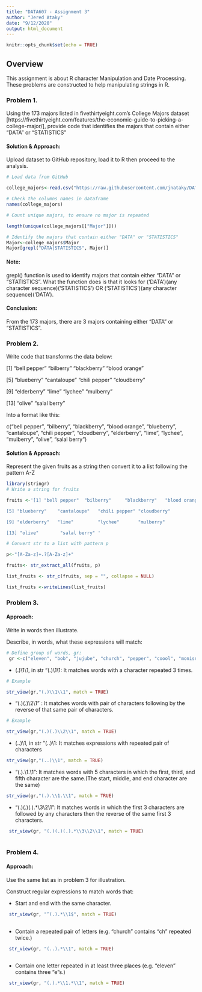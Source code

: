 ---
title: "DATA607 - Assignment 3"
author: "Jered Ataky"
date: "9/12/2020"
output: html_document
---

```{r setup, include=FALSE}
knitr::opts_chunk$set(echo = TRUE)
```

## Overview

This assignment is about R character Manipulation and Date Processing.
These problems are constructed to help manipulating strings in R.

### Problem 1.

Using the 173 majors listed in fivethirtyeight.com’s College Majors dataset [https://fivethirtyeight.com/features/the-economic-guide-to-picking-a-college-major/], provide code that identifies the majors that contain either "DATA" or "STATISTICS"

#### Solution & Approach:
Upload dataset to GitHub repository, load it to R then proceed to the analysis. 

```{r}
# Load data from GitHub

college_majors<-read.csv("https://raw.githubusercontent.com/jnataky/DATA-607/master/RCharacter_manipulation/College_majors.csv")

# Check the columns names in dataframe
names(college_majors)
```

```{r}
# Count unique majors, to ensure no major is repeated

length(unique(college_majors[["Major"]]))
```


```{r}
# Identify the majors that contain either "DATA" or "STATISTICS" 
Major<-college_majors$Major
Major[grepl("DATA|STATISTICS", Major)]

```
#### Note: 

grepl() function is used to identify majors that contain either "DATA" or "STATISTICS".
What the function does is that it looks for ('DATA')(any character sequence)('STATISTICS') OR ('STATISTICS')(any character sequence)('DATA').

#### Conclusion: 

From the 173 majors, there are 3 majors containing either "DATA" or "STATISTICS".


### Problem 2.

Write code that transforms the data below:

[1] "bell pepper"  "bilberry"     "blackberry"   "blood orange"

[5] "blueberry"    "cantaloupe"   "chili pepper" "cloudberry"  

[9] "elderberry"   "lime"         "lychee"       "mulberry"    

[13] "olive"        "salal berry"

Into a format like this:

c("bell pepper", "bilberry", "blackberry", "blood orange", "blueberry", "cantaloupe", "chili pepper", "cloudberry", "elderberry", "lime", "lychee", "mulberry", "olive", "salal berry")


#### Solution & Approach:

Represent the given fruits as a string then convert it to a list following the pattern A-Z

```{r}
library(stringr)
# Write a string for fruits

fruits <-'[1] "bell pepper"  "bilberry"     "blackberry"   "blood orange"

[5] "blueberry"    "cantaloupe"   "chili pepper" "cloudberry"  

[9] "elderberry"   "lime"         "lychee"       "mulberry"    

[13] "olive"        "salal berry" '

# Convert str to a list with pattern p

p<-"[A-Za-z]+.?[A-Za-z]+"

fruits<- str_extract_all(fruits, p)

list_fruits <- str_c(fruits, sep = "", collapse = NULL)

list_fruits <-writeLines(list_fruits)

```


### Problem 3.

 
#### Approach:
Write in words then illustrate.

Describe, in words, what these expressions will match:


```{r}
# Define group of words, gr:
 gr <-c("eleven", "bob", "jujube", "church", "pepper", "coool", "monisnotnom")

```
 

* (.)\1\1, in str "(.)\\1\\1: It matches words with a character repeated 3 times.

```{r}
# Example

str_view(gr,"(.)\\1\\1", match = TRUE)

```


* "(.)(.)\\2\\1" : It matches words with pair of characters following by the reverse of that same pair of characters.
```{r}
# Example

str_view(gr,"(.)(.)\\2\\1", match = TRUE)
```


* (..)\1, in str "(..)\\1: It matches expressions with repeated pair of characters
```{r}
str_view(gr,"(..)\\1", match = TRUE)

```


* "(.).\\1.\\1": It matches words with 5 characters in which the first, third, and fifth character are the same.(The start, middle, and end character are the same)
```{r}
str_view(gr,"(.).\\1.\\1", match = TRUE)

```

* "(.)(.)(.).*\\3\\2\\1": It matches words in which the first 3 characters are followed by any characters then the reverse of the same first 3 characters.

```{r}

 
 str_view(gr, "(.)(.)(.).*\\3\\2\\1", match = TRUE)
 
```

### Problem 4.

 
#### Approach:
Use the same list as in problem 3 for illustration.


Construct regular expressions to match words that:

* Start and end with the same character.

```{r}

 
 str_view(gr, "^(.).*\\1$", match = TRUE)
 
```


* Contain a repeated pair of letters (e.g. "church" contains "ch" repeated twice.)

```{r}

 
 str_view(gr, "(..).*\\1", match = TRUE)
 
```

* Contain one letter repeated in at least three places (e.g. "eleven" contains three "e"s.)

```{r}

 
 str_view(gr, "(.).*\\1.*\\1", match = TRUE)
 
```